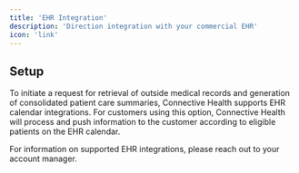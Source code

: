 ```yaml
---
title: 'EHR Integration'
description: 'Direction integration with your commercial EHR'
icon: 'link'
---
```


## Setup

To initiate a request for retrieval of outside medical records and generation of consolidated patient care summaries,
Connective Health supports EHR calendar integrations. For customers using this option,
Connective Health will process and push information to the customer according to eligible patients on the EHR calendar.

For information on supported EHR integrations, please reach out to your account manager.
